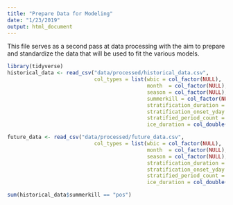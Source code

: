 ```yaml
---
title: "Prepare Data for Modeling"
date: "1/23/2019"
output: html_document
---
```


This file serves as a second pass at data processing with the aim to prepare and standardize the data that will be used to fit the various models.

```r
library(tidyverse)
historical_data <- read_csv("data/processed/historical_data.csv",
                            col_types = list(wbic = col_factor(NULL),
                                             month  = col_factor(NULL),
                                             season = col_factor(NULL),
                                             summerkill = col_factor(NULL),
                                             stratification_duration = col_double(),
                                             stratification_onset_yday = col_double(),
                                             stratified_period_count = col_double(),
                                             ice_duration = col_double()))

future_data <- read_csv("data/processed/future_data.csv",
                            col_types = list(wbic = col_factor(NULL),
                                             month  = col_factor(NULL),
                                             season = col_factor(NULL),
                                             stratification_duration = col_double(),
                                             stratification_onset_yday = col_double(),
                                             stratified_period_count = col_double(),
                                             ice_duration = col_double()))
```


```r
sum(historical_data$summerkill == "pos")
```

 




